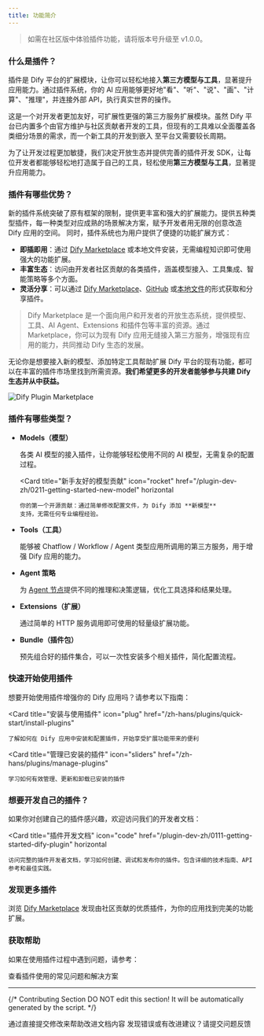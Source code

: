 ```yaml
---
title: 功能简介
---
```


> 如需在社区版中体验插件功能，请将版本号升级至 v1.0.0。

### 什么是插件？

插件是 Dify 平台的扩展模块，让你可以轻松地接入**第三方模型与工具**，显著提升应用能力。通过插件系统，你的 AI 应用能够更好地"看"、"听"、"说"、"画"、"计算"、"推理"，并连接外部 API，执行真实世界的操作。

这是一个对开发者更加友好，可扩展性更强的第三方服务扩展模块。虽然 Dify 平台已内置多个由官方维护与社区贡献者开发的工具，但现有的工具难以全面覆盖各类细分场景的需求，而一个新工具的开发到嵌入 至平台又需要较长周期。

为了让开发过程更加敏捷，我们决定开放生态并提供完善的插件开发 SDK，让每位开发者都能够轻松地打造属于自己的工具，轻松使用**第三方模型与工具**，显著提升应用能力。

### 插件有哪些优势？

新的插件系统突破了原有框架的限制，提供更丰富和强大的扩展能力。提供五种类型插件，每一种类型对应成熟的场景解决方案，赋予开发者用无限的创意改造 Dify 应用的空间。
同时，插件系统也为用户提供了便捷的功能扩展方式：

-   **即插即用**：通过 [Dify Marketplace](https://marketplace.dify.ai/) 或本地文件安装，无需编程知识即可使用强大的功能扩展。
-   **丰富生态**：访问由开发者社区贡献的各类插件，涵盖模型接入、工具集成、智能策略等多个方面。
-   **灵活分享**：可以通过 [Dify Marketplace](https://marketplace.dify.ai/)、[GitHub](/zh-hans/plugins/publish-plugins/publish-plugin-on-personal-github-repo) 或[本地文件](/zh-hans/plugins/publish-plugins/package-plugin-file-and-publish)的形式获取和分享插件。

> Dify Marketplace 是一个面向用户和开发者的开放生态系统，提供模型、工具、AI Agent、Extensions 和插件包等丰富的资源。通过 Marketplace，你可以为现有 Dify 应用无缝接入第三方服务，增强现有应用的能力，共同推动 Dify 生态的发展。

无论你是想要接入新的模型、添加特定工具帮助扩展 Dify 平台的现有功能，都可以在丰富的插件市场里找到所需资源。**我们希望更多的开发者能够参与共建 Dify 生态并从中获益。**

![Dify Plugin Marketplace](https://assets-docs.dify.ai/2025/01/83f9566063db7ae4886f6a139f3f81ff.png)

### 插件有哪些类型？

-   **Models（模型）**

    各类 AI 模型的接入插件，让你能够轻松使用不同的 AI 模型，无需复杂的配置过程。

    <Card
        title="新手友好的模型贡献"
        icon="rocket"
        href="/plugin-dev-zh/0211-getting-started-new-model"
        horizontal
    >
        你的第一个开源贡献：通过简单修改配置文件，为 Dify 添加 **新模型**
        支持，无需任何专业编程经验。
    </Card>

-   **Tools（工具）**

    能够被 Chatflow / Workflow / Agent 类型应用所调用的第三方服务，用于增强 Dify 应用的能力。

-   **Agent 策略**

    为 [Agent 节点](/zh-hans/guides/workflow/node/agent)提供不同的推理和决策逻辑，优化工具选择和结果处理。

-   **Extensions（扩展）**

    通过简单的 HTTP 服务调用即可使用的轻量级扩展功能。

-   **Bundle（插件包）**

    预先组合好的插件集合，可以一次性安装多个相关插件，简化配置流程。

### 快速开始使用插件

想要开始使用插件增强你的 Dify 应用吗？请参考以下指南：

<Card
    title="安装与使用插件"
    icon="plug"
    href="/zh-hans/plugins/quick-start/install-plugins"
>
    了解如何在 Dify 应用中安装和配置插件，开始享受扩展功能带来的便利
</Card>

<Card
    title="管理已安装的插件"
    icon="sliders"
    href="/zh-hans/plugins/manage-plugins"
>
    学习如何有效管理、更新和卸载已安装的插件
</Card>

### 想要开发自己的插件？

如果你对创建自己的插件感兴趣，欢迎访问我们的开发者文档：

<Card
    title="插件开发文档"
    icon="code"
    href="/plugin-dev-zh/0111-getting-started-dify-plugin"
    horizontal
>
    访问完整的插件开发者文档，学习如何创建、调试和发布你的插件。包含详细的技术指南、API
    参考和最佳实践。
</Card>

### 发现更多插件

浏览 [Dify Marketplace](https://marketplace.dify.ai/) 发现由社区贡献的优质插件，为你的应用找到完美的功能扩展。

### 获取帮助

如果在使用插件过程中遇到问题，请参考：

<Card title="常见问题" icon="circle-question" href="/zh-hans/plugins/faq">
    查看插件使用的常见问题和解决方案
</Card>

---

{/*
Contributing Section
DO NOT edit this section!
It will be automatically generated by the script.
*/}

<CardGroup cols="2">
    <Card
        title="编辑此页面"
        icon="pen-to-square"
        href="https://github.com/langgenius/dify-docs-mintlify/edit/main/zh-hans/plugins/introduction.mdx"
    >
        通过直接提交修改来帮助改进文档内容
    </Card>
    <Card
        title="提交问题"
        icon="github"
        href="https://github.com/langgenius/dify-docs-mintlify/issues/new?title=文档问题%3A%20duct&body=%23%23%20问题描述%0A%3C%21--%20请简要描述您发现的问题%20--%3E%0A%0A%23%23%20页面链接%0Ahttps%3A%2F%2Fgithub.com%2Flanggenius%2Fdify-docs-mintlify%2Fblob%2Fmain%2Fzh-hans/plugins%2Fintroduction.mdx%0A%0A%23%23%20建议修改%0A%3C%21--%20如果有具体的修改建议，请在此说明%20--%3E%0A%0A%3C%21--%20感谢您对文档质量的关注！%20--%3E"
    >
        发现错误或有改进建议？请提交问题反馈
    </Card>
</CardGroup>
